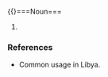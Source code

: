 {{}===Noun===
{{en-noun}}

# {{A generally southerly wind from the Sahara, usually hot and dry, bringing dust to northern Libya.  Also in common use to describe a dust storm}}

===References===
*Common usage in Libya.